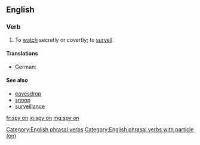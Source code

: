 ==English==

===Verb===
{{head|en|verb}}

# To [[watch]] secretly or covertly; to [[surveil]].

====Translations====
{{trans-top|to watch secretly or covertly; to surveil}}
* German: {{t+|de|ausspionieren}}
{{trans-mid}}
{{trans-bottom}}

====See also====
* [[eavesdrop]]
* [[snoop]]
* [[surveillance]]

[[Category:English phrasal verbs]]
[[Category:English phrasal verbs with particle (on)]]

[[fr:spy on]]
[[io:spy on]]
[[mg:spy on]]